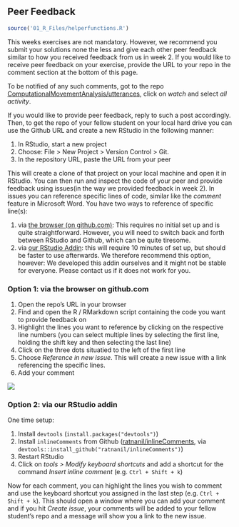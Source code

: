 ## Peer Feedback

```r
source('01_R_Files/helperfunctions.R')
```

This weeks exercises are not mandatory. However, we recommend you submit your solutions none the less and give each other peer feedback similar to how you received feedback from us in week 2. If you would like to receive peer feedback on your exercise, provide the URL to your repo in the comment section at the bottom of this page. 

To be notified of any such comments, got to the repo [ComputationalMovementAnalysis/utterances](https://github.com/ComputationalMovementAnalysis/utterances), click on *watch* and select *all activity*.

If you would like to provide peer feedback, reply to such a post accordingly. Then, to get the repo of your fellow student on your local hard drive you can use the Github URL and create a new RStudio in the following manner:

1. In RStudio, start a new project
2. Choose: File > New Project > Version Control > Git.
3. In the repository URL, paste the URL from your peer

This will create a clone of that project on your local machine and open it in RStudio. You can then run and inspect the code of your peer and provide feedback using issues(in the way we provided feedback in week 2). In issues you can reference specific lines of code, similar like the *comment* feature in Microsoft Word. You have two ways to reference of specific line(s):

1. via [the browser (on github.com)](#issues-option1): This requires no initial set up and is quite straightforward. However, you will need to switch back and forth between RStudio and Github, which can be quite tiresome. 
2. via [our RStudio Addin](#issues-option2): this will require 10 minutes of set up, but should be faster to use afterwards. We therefore recommend this option, however: We developed this addin ourselves and it might not be stable for everyone. Please contact us if it does not work for you.

### Option 1: via the browser on github.com {#issues-option1}

1. Open the repo's URL in your browser
2. Find and open the R / RMarkdown script containing the code you want to provide feedback on
3. Highlight the lines you want to reference by clicking on the respective line numbers (you can select multiple lines by selecting the first line, holding the shift key and then selecting the last line)
4. Click on the three dots situatied to the left of the first line
5. Choose *Reference in new issue*. This will create a new issue with a link referencing the specific lines.
6. Add your comment
  
![](https://github.blog/wp-content/uploads/2017/08/29093044-6477ba12-7c56-11e7-9bd2-e6db926d70be.gif?resize=1360%2C600)


### Option 2: via our RStudio addin {#issues-option2}

One time setup:

1. Install `devtools` (`install.packages("devtools")`)
2. Install `inlineComments` from Github ([ratnanil/inlineComments](https://github.com/ratnanil/inlineComments), via `devtools::install_github("ratnanil/inlineComments")`)
4. Restart RStudio
5. Click on *tools > Modify keyboard shortcuts* and add a shortcut for the command *Insert inline comment* (e.g. `Ctrl + Shift + k`) 

Now for each comment, you can highlight the lines you wish to comment and use the keyboard shortcut you assigned in the last step (e.g. `Ctrl + Shift + k`). This should open a window where you can add your comment and if you hit *Create issue*, your comments will be added to your fellow student's repo and a message will show you a link to the new issue.

